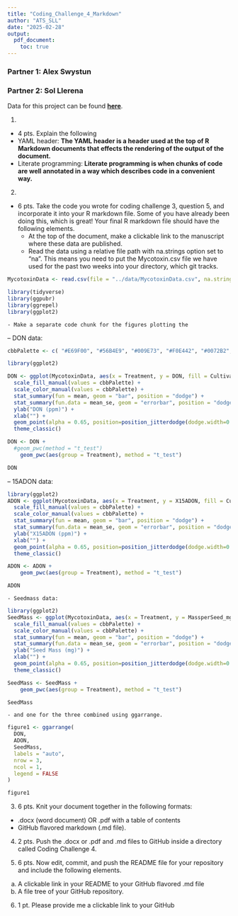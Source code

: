 ```yaml
---
title: "Coding_Challenge_4_Markdown"
author: "ATS_SLL"
date: "2025-02-28"
output:
  pdf_document:
    toc: true
---
```



### Partner 1: Alex Swystun

### Partner 2: Sol Llerena

Data for this project can be found [**here**](https://doi.org/10.1094/PDIS-06-21-1253-RE).


1.  

-   4 pts. Explain the following
  - YAML header:
  **The YAML header is a header used at the top of R Markdown documents that effects the rendering of the output of the document.**
  - Literate programming:
  **Literate programming is when chunks of code are well annotated in a way which describes code in a convenient way.**
    
    
    
2.	
- 6 pts. Take the code you wrote for coding challenge 3, question 5, and incorporate it into your R markdown file. Some of you have already been doing this, which is great! Your final R markdown file should have the following elements.
	- At the top of the document, make a clickable link to the manuscript where these data are published.
  - Read the data using a relative file path with na.strings option set to “na”. This means you need to put the Mycotoxin.csv file we have used for the past two weeks into your directory, which git tracks. 

```r
MycotoxinData <- read.csv(file = "../data/MycotoxinData.csv", na.strings = "na")

library(tidyverse)
library(ggpubr)
library(ggrepel)
library(ggplot2)

```
	- Make a separate code chunk for the figures plotting the 
  -- DON data:

```r
cbbPalette <- c( "#E69F00", "#56B4E9", "#009E73", "#F0E442", "#0072B2", "#D55E00", "#CC79A7","#000000")

library(ggplot2)

DON <- ggplot(MycotoxinData, aes(x = Treatment, y = DON, fill = Cultivar)) +
  scale_fill_manual(values = cbbPalette) +
  scale_color_manual(values = cbbPalette) +
  stat_summary(fun = mean, geom = "bar", position = "dodge") +
  stat_summary(fun.data = mean_se, geom = "errorbar", position = "dodge") +
  ylab("DON (ppm)") +
  xlab("") +
  geom_point(alpha = 0.65, position=position_jitterdodge(dodge.width=0.9), pch = 21) +
  theme_classic()

DON <- DON + 
  #geom_pwc(method = "t_test")
    geom_pwc(aes(group = Treatment), method = "t_test")

DON

```

  -- 15ADON data:

```r
library(ggplot2)
ADON <- ggplot(MycotoxinData, aes(x = Treatment, y = X15ADON, fill = Cultivar)) +
  scale_fill_manual(values = cbbPalette) +
  scale_color_manual(values = cbbPalette) +
  stat_summary(fun = mean, geom = "bar", position = "dodge") +
  stat_summary(fun.data = mean_se, geom = "errorbar", position = "dodge") +
  ylab("X15ADON (ppm)") +
  xlab("") +
  geom_point(alpha = 0.65, position=position_jitterdodge(dodge.width=0.9), pch = 21) +
  theme_classic()

ADON <- ADON + 
    geom_pwc(aes(group = Treatment), method = "t_test")

ADON
```

    - Seedmass data:  


```r
library(ggplot2)
SeedMass <- ggplot(MycotoxinData, aes(x = Treatment, y = MassperSeed_mg, fill = Cultivar)) +
  scale_fill_manual(values = cbbPalette) +
  scale_color_manual(values = cbbPalette) +
  stat_summary(fun = mean, geom = "bar", position = "dodge") +
  stat_summary(fun.data = mean_se, geom = "errorbar", position = "dodge") +
  ylab("Seed Mass (mg)") +
  xlab("") +
  geom_point(alpha = 0.65, position=position_jitterdodge(dodge.width=0.9), pch = 21) +
  theme_classic()

SeedMass <- SeedMass + 
    geom_pwc(aes(group = Treatment), method = "t_test")

SeedMass

```


    - and one for the three combined using ggarrange.


```r

figure1 <- ggarrange(
  DON,  
  ADON,  
  SeedMass,  
  labels = "auto",  
  nrow = 3, 
  ncol = 1,  
  legend = FALSE  
)

figure1

```




3.	6 pts. Knit your document together in the following formats: 
  -	.docx (word document) OR .pdf with a table of contents
  -	GitHub flavored markdown (.md file). 


4.	2 pts. Push the .docx or .pdf and .md files to GitHub inside a directory called Coding Challenge 4. 


5.	6 pts. Now edit, commit, and push the README file for your repository and include the following elements.

a.	A clickable link in your README to your GitHub flavored .md file
b.	A file tree of your GitHub repository. 

6.	1 pt. Please provide me a clickable link to your GitHub









